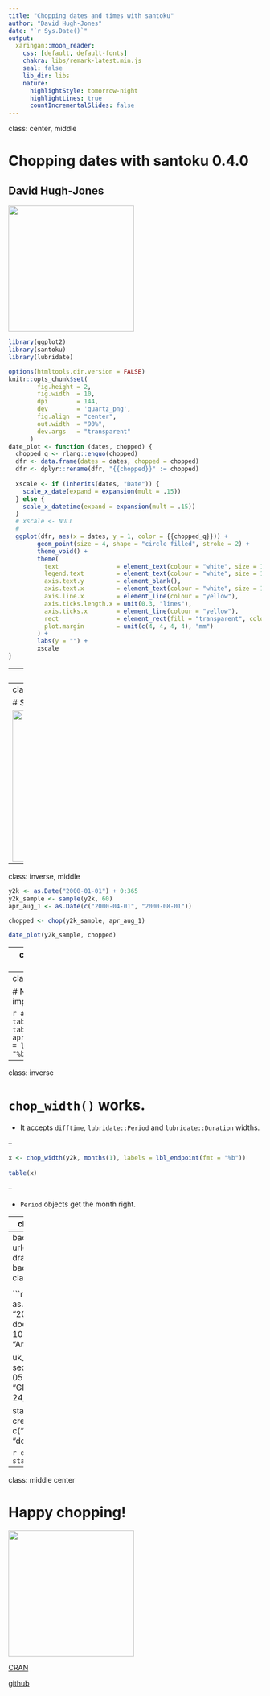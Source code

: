 ```yaml
---
title: "Chopping dates and times with santoku"
author: "David Hugh-Jones"
date: "`r Sys.Date()`"
output:
  xaringan::moon_reader:
    css: [default, default-fonts]
    chakra: libs/remark-latest.min.js
    seal: false
    lib_dir: libs
    nature:
      highlightStyle: tomorrow-night
      highlightLines: true
      countIncrementalSlides: false
---
```

class: center, middle

<style>
.inverse {
  background-color: #141417;
}
</style>

# Chopping dates with santoku 0.4.0
## David Hugh-Jones

<img src="figures/logo.png" style="width: 250px" />

```r
library(ggplot2)
library(santoku)
library(lubridate)

options(htmltools.dir.version = FALSE)
knitr::opts_chunk$set(
        fig.height = 2,
        fig.width  = 10,
        dpi        = 144,
        dev        = 'quartz_png',
        fig.align  = "center",
        out.width  = "90%",
        dev.args   = "transparent"
      )
date_plot <- function (dates, chopped) {
  chopped_q <- rlang::enquo(chopped)
  dfr <- data.frame(dates = dates, chopped = chopped)
  dfr <- dplyr::rename(dfr, "{{chopped}}" := chopped) 
  
  xscale <- if (inherits(dates, "Date")) {
    scale_x_date(expand = expansion(mult = .15))
  } else {
    scale_x_datetime(expand = expansion(mult = .15))
  }
  # xscale <- NULL
  # 
  ggplot(dfr, aes(x = dates, y = 1, color = {{chopped_q}})) + 
        geom_point(size = 4, shape = "circle filled", stroke = 2) +
        theme_void() +
        theme(
          text                = element_text(colour = "white", size = 14),
          legend.text         = element_text(colour = "white", size = 15),
          axis.text.y         = element_blank(),
          axis.text.x         = element_text(colour = "white", size = 14),
          axis.line.x         = element_line(colour = "yellow"),
          axis.ticks.length.x = unit(0.3, "lines"),
          axis.ticks.x        = element_line(colour = "yellow"),
          rect                = element_rect(fill = "transparent", colour = NA),
          plot.margin         = unit(c(4, 4, 4, 4), "mm")
        ) +
        labs(y = "") +
        xscale
}

```

---
class: middle, center

# Santoku is a package for chopping data.

## It provides `chop()`, a replacement for `base::cut()`.

---
class: middle, center

# Santoku 0.4.0 can chop dates.

<img src="figures/date.png" style="width: 300px;" />

---
class: inverse, middle


```r
y2k <- as.Date("2000-01-01") + 0:365
y2k_sample <- sample(y2k, 60)
apr_aug_1 <- as.Date(c("2000-04-01", "2000-08-01"))

chopped <- chop(y2k_sample, apr_aug_1)
```

```r
date_plot(y2k_sample, chopped)
```

---
class: inverse, top

# You can use the usual `chop` functions.

```r
quartile <- chop_quantiles(y2k_sample, c(0.25, 0.75))
```

```r
date_plot(y2k_sample, quartile)
```

---
class: inverse

# Nice labels are important.

```r
# like table(chop(...)):
tab(y2k_sample, apr_aug_1, labels = lbl_dash(fmt = "%b"))
```


---
class: inverse

# `chop_width()` works.

* It accepts `difftime`, `lubridate::Period` and `lubridate::Duration` widths.

--

  ```r
  x <- chop_width(y2k, months(1), labels = lbl_endpoint(fmt = "%b"))
         
  table(x)
  ```

--

* `Period` objects get the month right.

---
class: center, middle

# Chopping time works too.

<img src="figures/thyme.jpg" />

---
background-image: url(figures/crew-dragon.jpg)
background-size: cover
class: inverse, middle

<style>
.hljs-tomorrow-night .hljs {
  opacity: 0.98;
}
</style>



```r
crew_dragon <- as.POSIXct(c(
                    liftoff = "2020-05-30 15:22", 
                    dock    = "2020-05-31 10:16"), 
                  tz = "America/New_York")

uk_times <- seq(as.POSIXct("2020-05-30 18:00", tz = "GMT"), 
              length.out = 24, by = "hours")

stage <- chop(uk_times, crew_dragon, 
           labels = c("pre-flight", "flight", "docked"))
```


```r
date_plot(uk_times, stage)
```

---
class: middle center

# Happy chopping!

<img src="figures/logo.png" style="width: 250px" />

[CRAN](https://cran.r-project.org/package=santoku)

[github](https://hughjonesd.github.io/santoku)